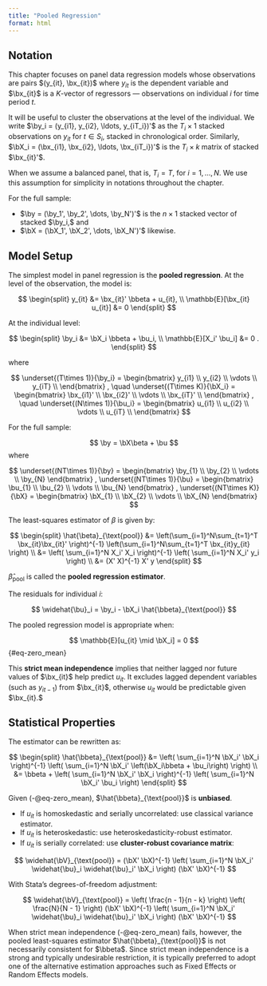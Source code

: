 ```yaml
---
title: "Pooled Regression"
format: html
---
```



## Notation

This chapter focuses on panel data regression models whose observations are pairs $(y_{it}, \bx_{it})$ where $y_{it}$ is the dependent variable and $\bx_{it}$ is a $K$-vector of regressors — observations on individual $i$ for time period $t$.

It will be useful to cluster the observations at the level of the individual. We write $\by_i = (y_{i1}, y_{i2}, \ldots, y_{iT_i})'$ as the $T_i \times 1$ stacked observations on $y_{it}$ for $t \in S_i$, stacked in chronological order. Similarly, $\bX_i = (\bx_{i1}, \bx_{i2}, \ldots, \bx_{iT_i})'$ is the $T_i \times k$ matrix of stacked $\bx_{it}'$.

When we assume a balanced panel, that is, $T_i = T,$ for $i=1,\ldots,N.$ We use this assumption for simplicity in notations throughout the chapter.

For the full sample:

- $\by = (\by_1', \by_2', \dots, \by_N')'$ is the $n \times 1$ stacked vector of stacked $\by_i,$ and
- $\bX = (\bX_1', \bX_2', \dots, \bX_N')'$ likewise.



## Model Setup

The simplest model in panel regression is the **pooled regression**. At the level of the observation, the model is:

$$
\begin{split}
y_{it} &= \bx_{it}' \bbeta + u_{it}, \\
\mathbb{E}[\bx_{it} u_{it}] &= 0
\end{split}
$$

At the individual level:

$$
\begin{split}
\by_i &= \bX_i \bbeta + \bu_i, \\ 
\mathbb{E}[X_i' \bu_i] &= 0 .
\end{split}
$$

where

$$
\underset{(T\times 1)}{\by_i} = \begin{bmatrix}
y_{i1}  \\
y_{i2}  \\
\vdots \\
y_{iT}  \\
\end{bmatrix} , \quad
\underset{(T\times K)}{\bX_i} = \begin{bmatrix}
\bx_{i1}'  \\
\bx_{i2}'  \\
\vdots \\
\bx_{iT}'  \\
\end{bmatrix} , \quad
\underset{(N\times 1)}{\bu_i} = \begin{bmatrix}
u_{i1}  \\
u_{i2}  \\
\vdots \\
u_{iT}  \\
\end{bmatrix}
$$

For the full sample:

$$
\by = \bX\beta + \bu
$$
where

$$
\underset{(NT\times 1)}{\by} = \begin{bmatrix}
\by_{1}  \\
\by_{2}  \\
\vdots \\
\by_{N}  
\end{bmatrix} ,
\underset{(NT\times 1)}{\bu} = \begin{bmatrix}
\bu_{1}  \\
\bu_{2}  \\
\vdots \\
\bu_{N}  
\end{bmatrix} ,
\underset{(NT\times K)}{\bX} = \begin{bmatrix}
\bX_{1}  \\
\bX_{2}  \\
\vdots \\
\bX_{N}  
\end{bmatrix} 
$$

The least-squares estimator of $\beta$ is given by:

$$
\begin{split}
\hat{\beta}_{\text{pool}} 
&= \left(\sum_{i=1}^N\sum_{t=1}^T \bx_{it}\bx_{it}' \right)^{-1} \left(\sum_{i=1}^N\sum_{t=1}^T \bx_{it}y_{it} \right) \\
&= \left( \sum_{i=1}^N X_i' X_i \right)^{-1} \left( \sum_{i=1}^N X_i' y_i \right)  \\
&= (X' X)^{-1} X' y
\end{split}
$$

$\hat{\beta}_{\text{pool}}$ is called the **pooled regression estimator**.

The residuals for individual $i$:

$$
\widehat{\bu}_i = \by_i - \bX_i \hat{\bbeta}_{\text{pool}}
$$

The pooled regression model is appropriate when:

$$
\mathbb{E}[u_{it} \mid \bX_i] = 0
$${#eq-zero_mean}

This **strict mean independence** implies that neither lagged nor future values of $\bx_{it}$ help predict $u_{it}$. It excludes lagged dependent variables (such as $y_{it-1}$) from $\bx_{it}$, otherwise $u_{it}$ would be predictable given $\bx_{it}.$



## Statistical Properties

The estimator can be rewritten as:

$$
\begin{split}
\hat{\bbeta}_{\text{pool}} 
&= \left( \sum_{i=1}^N \bX_i' \bX_i \right)^{-1} \left( \sum_{i=1}^N \bX_i' \left(\bX_i\bbeta + \bu_i\right) \right)  \\
&= \bbeta + \left( \sum_{i=1}^N \bX_i' \bX_i \right)^{-1} \left( \sum_{i=1}^N \bX_i' \bu_i \right)
\end{split}
$$

Given (-@eq-zero_mean), $\hat{\bbeta}_{\text{pool}}$ is **unbiased**.

- If $u_{it}$ is homoskedastic and serially uncorrelated: use classical variance estimator.
- If $u_{it}$ is heteroskedastic: use heteroskedasticity-robust estimator.
- If $u_{it}$ is serially correlated: use **cluster-robust covariance matrix**:

$$
\widehat{\bV}_{\text{pool}} = (\bX' \bX)^{-1} \left( \sum_{i=1}^N \bX_i' \widehat{\bu}_i \widehat{\bu}_i' \bX_i \right) (\bX' \bX)^{-1}
$$

With Stata's degrees-of-freedom adjustment:

$$
\widehat{\bV}_{\text{pool}} = \left( \frac{n - 1}{n - k} \right) \left( \frac{N}{N - 1} \right)  (\bX' \bX)^{-1} \left( \sum_{i=1}^N \bX_i' \widehat{\bu}_i \widehat{\bu}_i' \bX_i \right) (\bX' \bX)^{-1}
$$

When strict mean independence (-@eq-zero_mean) fails, however, the pooled least-squares estimator $\hat{\bbeta}_{\text{pool}}$ is not necessarily consistent for $\bbeta$. Since strict mean independence is a strong and typically undesirable
restriction, it is typically preferred to adopt one of the alternative estimation approaches such as Fixed Effects or Random Effects models.






